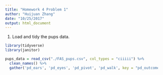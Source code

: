 ```yaml
---
title: "Homework 4 Problem 1"
author: "Huijuan Zhang"
date: "10/25/2017"
output: html_document
---
```


1. Load and tidy the pups data.

```r
library(tidyverse)
library(janitor)

pups_data = read_csv("./FAS_pups.csv", col_types = "ciiiii") %>%
  clean_names() %>%
  gather('pd_ears', 'pd_eyes', 'pd_pivot', 'pd_walk', key = "pd_outcome", value = "pd_days")
```

